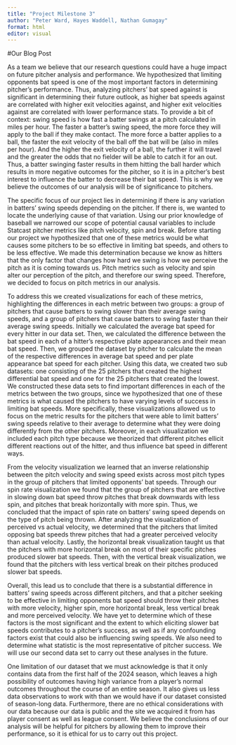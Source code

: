 ```yaml
---
title: "Project Milestone 3"
author: "Peter Ward, Hayes Waddell, Nathan Gumagay"
format: html
editor: visual
---
```


#Our Blog Post


  As a team we believe that our research questions could have a huge impact on future pitcher analysis and performance. We hypothesized that limiting opponents bat speed is one of the most important factors in determining pitcher's performance. Thus, analyzing pitchers' bat speed against is significant in determining their future outlook, as higher bat speeds against are correlated with higher exit velocities against, and higher exit velocities against are correlated with lower performance stats. To provide a bit of context: swing speed is how fast a batter swings at a pitch calculated in miles per hour. The faster a batter's swing speed, the more force they will apply to the ball if they make contact. The more force a batter applies to a ball, the faster the exit velocity of the ball off the bat will be (also in miles per hour). And the higher the exit velocity of a ball, the further it will travel and the greater the odds that no fielder will be able to catch it for an out. Thus, a batter swinging faster results in them hitting the ball harder which results in more negative outcomes for the pitcher, so it is in a pitcher's best interest to influence the batter to decrease their bat speed. This is why we believe the outcomes of our analysis will be of significance to pitchers.
  
  The specific focus of our project lies in determining if there is any variation in batters' swing speeds depending on the pitcher. If there is, we wanted to locate the underlying cause of that variation. Using our prior knowledge of baseball we narrowed our scope of potential causal variables to include Statcast pitcher metrics like pitch velocity, spin and break. Before starting our project we hypothesized that one of these metrics would be what causes some pitchers to be so effective in limiting bat speeds, and others to be less effective. We made this determination because we know as hitters that the only factor that changes how hard we swing is how we perceive the pitch as it is coming towards us. Pitch metrics such as velocity and spin alter our perception of the pitch, and therefore our swing speed. Therefore, we decided to focus on pitch metrics in our analysis.
  
  To address this we created visualizations for each of these metrics, highlighting the differences in each metric between two groups: a group of pitchers that cause batters to swing slower than their average swing speeds, and a group of pitchers that cause batters to swing faster than their average swing speeds. Initially we calculated the average bat speed for every hitter in our data set. Then, we calculated the difference between the bat speed in each of a hitter's respective plate appearances and their mean bat speed. Then, we grouped the dataset by pitcher to calculate the mean of the respective differences in average bat speed and per plate appearance bat speed for each pitcher. Using this data, we created two sub datasets: one consisting of the 25 pitchers that created the highest differential bat speed and one for the 25 pitchers that created the lowest. We constructed these data sets to find important differences in each of the metrics between the two groups, since we hypothesized that one of these metrics is what caused the pitchers to have varying levels of success in limiting bat speeds. More specifically, these visualizations allowed us to focus on the metric results for the pitchers that were able to limit batters' swing speeds relative to their average to determine what they were doing differently from the other pitchers. Moreover, in each visualization we included each pitch type because we theorized that different pitches ellicit different reactions out of the hitter, and thus influence bat speed in different ways.

  From the velocity visualization we learned that an inverse relationship between the pitch velocity and swing speed exists across most pitch types in the group of pitchers that limited opponents' bat speeds. Through our spin rate visualization we found that the group of pitchers that are effective in slowing down bat speed throw pitches that break downwards with less spin, and pitches that break horizontally with more spin. Thus, we concluded that the impact of spin rate on batters' swing speed depends on the type of pitch being thrown. After analyzing the visualization of perceived vs actual velocity, we determined that the pitchers that limited opposing bat speeds threw pitches that had a greater perceived velocity than actual velocity. Lastly, the horizontal break visualization taught us that the pitchers with more horizontal break on most of their specific pitches produced slower bat speeds. Then, with the vertical break visualization, we found that the pitchers with less vertical break on their pitches produced slower bat speeds.
  
  Overall, this lead us to conclude that there is a substantial difference in batters' swing speeds across different pitchers, and that a pitcher seeking to be effective in limiting opponents bat speed should throw their pitches with more velocity, higher spin, more horizontal break, less vertical break and more perceived velocity. We have yet to determine which of these factors is the most significant and the extent to which eliciting slower bat speeds contributes to a pitcher's success, as well as if any confounding factors exist that could also be influencing swing speeds. We also need to determine what statistic is the most representative of pitcher success. We will use our second data set to carry out these analyses in the future. 
  
  One limitation of our dataset that we must acknowledge is that it only contains data from the first half of the 2024 season, which leaves a high possibility of outcomes having high variance from a player's normal outcomes throughout the course of an entire season. It also gives us less data observations to work with than we would have if our dataset consisted of season-long data. Furthermore, there are no ethical considerations with our data because our data is public and the site we acquired it from has player consent as well as league consent. We believe the conclusions of our analysis will be helpful for pitchers by allowing them to improve their performance, so it is ethical for us to carry out this project.

